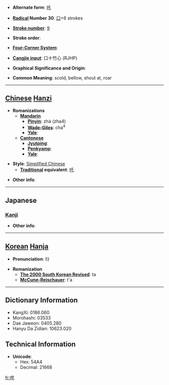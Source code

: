 * '''Alternate form''': [[吒]]

* '''[[Wiktionary:Chinese radical index| Radical]] Number 30''': [[Wiktionary:Chinese radical index 口|口]]+6 strokes

* '''[[Wiktionary:Chinese total strokes index|Stroke number]]''': [[Wiktionary:Chinese total strokes index 9|9]]

* '''Stroke order''': 

* '''[[Wiktionary:Chinese four corner index|Four-Corner System]]''': 

* '''[[Wiktionary:Chinese Cangjie index|Cangjie input]]''': 口十竹心 (RJHP)

* '''Graphical Significance and Origin''': 

* '''Common Meaning''': scold, bellow, shout at, roar

----

== [[Chinese]] [[Hanzi]] ==

* '''Romanizations'''
** '''[[Mandarin]]'''
*** '''[[Pinyin]]''': zhà (zha4)
*** '''[[Wade-Giles]]''': cha<sup>4</sup>
*** '''[[Yale]]''': 
** '''[[Cantonese]]'''
*** '''[[Jyutping]]''':
*** '''[[Penkyamp]]''': 
*** '''[[Yale]]''': 

* '''Style''': [[Simplified Chinese]] 
** '''[[Traditional Chinese|Traditional]] equivalent''': [[吒]]

* '''Other info''': 

----

==Japanese==
===[[Kanji]]===
{{kanji|on readings=[[た]] (ta), [[と]] (to)
|kun readings=[[しかる]] (shikaru)
}}

* '''Other info''':  

----

== [[Korean]] [[Hanja]] ==

* '''Pronunciation''': 타

* '''Romanization'''
** '''[[The 2000 South Korean Revised Romanization|The 2000 South Korean Revised]]''': ta
** '''[[McCune-Reischauer]]''': t'a

----

== Dictionary Information ==

* KangXi: 0186.060
* Morohashi: 03533
* Dae Jaweon: 0405.280
* Hanyu Da Zidian: 10623.020

== Technical Information ==

* '''Unicode''':
** Hex: 54A4
** Decimal: 21668

[[fr:咤]]